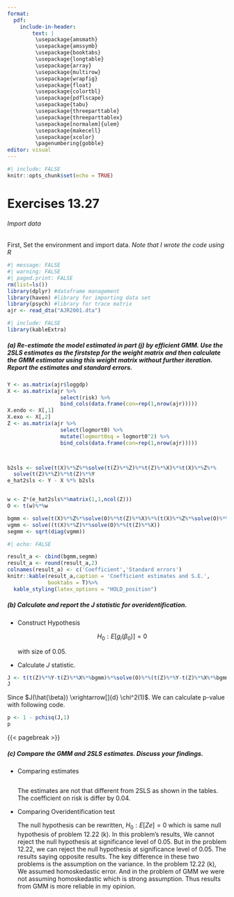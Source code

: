 ```yaml
---
format:
  pdf:
    include-in-header: 
        text: |
         \usepackage{amsmath}
         \usepackage{amssymb}
         \usepackage{booktabs}
         \usepackage{longtable}
         \usepackage{array}
         \usepackage{multirow}
         \usepackage{wrapfig}
         \usepackage{float}
         \usepackage{colortbl}
         \usepackage{pdflscape}
         \usepackage{tabu}
         \usepackage{threeparttable}
         \usepackage{threeparttablex}
         \usepackage[normalem]{ulem}
         \usepackage{makecell}
         \usepackage{xcolor}
         \pagenumbering{gobble}
editor: visual
---
```


```r
#| include: FALSE
knitr::opts_chunk$set(echo = TRUE)
```

# Exercises 13.27

###### Import data

First, Set the environment and import data. *Note that I wrote the code using R*

```r
#| message: FALSE
#| warning: FALSE
#| paged.print: FALSE
rm(list=ls())
library(dplyr) #dataframe management
library(haven) #library for importing data set
library(psych) #library for trace matrix
ajr <- read_dta("AJR2001.dta")
```

```r
#| include: FALSE
library(kableExtra)
```

##### (a) Re-estimate the model estimated in part (j) by efficient GMM. Use the 2SLS estimates as the firststep for the weight matrix and then calculate the GMM estimator using this weight matrix without further iteration. Report the estimates and standard errors.

```r
Y <- as.matrix(ajr$loggdp)
X <- as.matrix(ajr %>% 
                 select(risk) %>% 
                 bind_cols(data.frame(con=rep(1,nrow(ajr)))))
X.endo <- X[,1]
X.exo <- X[,2]
Z <- as.matrix(ajr %>% 
                 select(logmort0) %>%
                 mutate(logmort0sq = logmort0^2) %>% 
                 bind_cols(data.frame(con=rep(1,nrow(ajr)))))



b2sls <- solve(t(X)%*%Z%*%solve(t(Z)%*%Z)%*%t(Z)%*%X)%*%t(X)%*%Z%*%
  solve(t(Z)%*%Z)%*%t(Z)%*%Y
e_hat2sls <- Y - X %*% b2sls


w <- Z*(e_hat2sls%*%matrix(1,1,ncol(Z)))
O <- t(w)%*%w

bgmm <- solve(t(X)%*%Z%*%solve(O)%*%t(Z)%*%X)%*%(t(X)%*%Z%*%solve(O)%*%t(Z)%*%Y)
vgmm <- solve((t(X)%*%Z)%*%solve(O)%*%(t(Z)%*%X))
segmm <- sqrt(diag(vgmm))
```

```r
#| echo: FALSE

result_a <- cbind(bgmm,segmm)
result_a <- round(result_a,2)
colnames(result_a) <- c('Coefficient','Standard errors')
knitr::kable(result_a,caption = 'Coefficient estimates and S.E.',
             booktabs = T)%>% 
  kable_styling(latex_options = "HOLD_position")
```

##### (b) Calculate and report the $J$ statistic for overidentification.

-   Construct Hypothesis

    $$
    H_0:E[g_i(\beta_0)]=0
    $$

    with size of 0.05.

<!-- -->

-   Calculate $J$ statistic.

```r
J <- t(t(Z)%*%Y-t(Z)%*%X%*%bgmm)%*%solve(O)%*%(t(Z)%*%Y-t(Z)%*%X%*%bgmm)
J
```

Since $J(\hat{\beta}) \xrightarrow[]{d} \chi^2(1)$. We can calculate p-value with following code.

```r
p <- 1 - pchisq(J,1)
p
```

{{< pagebreak >}}

##### (c) Compare the GMM and 2SLS estimates. Discuss your findings.

-   Comparing estimates

    ```{}
    ```

    The estimates are not that different from 2SLS as shown in the tables. The coefficient on risk is differ by 0.04.

<!-- -->

-   Comparing Overidentification test

    The null hypothesis can be rewritten, $H_0:E[Ze]=0$ which is same null hypothesis of problem 12.22 (k). In this problem's results, We cannot reject the null hypothesis at significance level of 0.05. But in the problem 12.22, we can reject the null hypothesis at significance level of 0.05. The results saying opposite results. The key difference in these two problems is the assumption on the variance. In the problem 12.22 (k), We assumed homoskedastic error. And in the problem of GMM we were not assuming homoskedastic which is strong assumption. Thus results from GMM is more reliable in my opinion.
